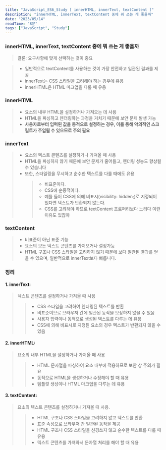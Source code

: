 ```yaml
---
title: "JavaScript_ES6_Study [ innerHTML, innerText, textContent ]"
description: "innerHTML, innerText, textContent 중에 뭐 쓰는 게 좋을까"
date: "2023/05/14"
readTime: "8분"
tags: ["JavaScript", "Study"]
---
```


### innerHTML, innerText, textContent 중에 뭐 쓰는 게 좋을까

> 결론: 요구사항에 맞게 선택하는 것이 중요

> - 일반적으로 textContent를 사용하는 것이 가장 안전하고 일관된 결과를 제공
> - innerText는 CSS 스타일을 고려해야 하는 경우에 유용
> - innerHTML은 HTML 마크업을 다룰 때 유용

### innerHTML

> - 요소의 내부 HTML을 설정하거나 가져오는 데 사용
> - HTML을 파싱하고 렌더링하는 과정을 거치기 때문에 보안 문제 발생 가능
> - **사용자로부터 입력된 값을 동적으로 설정하는 경우, 이를 통해 악의적인 스크립트가 주입될 수 있으므로 주의 필요**

### innerText

> - 요소의 텍스트 콘텐츠를 설정하거나 가져올 때 사용
> - HTML을 파싱하지 않기 때문에 보안 문제가 줄어들고, 렌더링 성능도 향상될 수 있습니다
> - 또한, 스타일링을 무시하고 순수한 텍스트를 다룰 때에도 유용
>   > - 비표준이다.
>   > - CSS에 순종적이다.
>   > - 예를 들어 CSS에 의해 비표시(visibility: hidden;)로 지정되어 있다면 텍스트가 반환되지 않는다.
>   > - CSS를 고려해야 하므로 textContent 프로퍼티보다 느리다
>   >   이런 이유도 있잖아

### textContent

> - 비표준이 아닌 표준 기능
> - 요소의 모든 텍스트 콘텐츠를 가져오거나 설정가능
> - HTML 구조나 CSS 스타일을 고려하지 않기 때문에 보다 일관된 결과를 얻을 수 있으며, 일반적으로 innerText보다 빠릅니다.

### 정리

#### 1. innerText:

> 텍스트 콘텐츠를 설정하거나 가져올 때 사용
>
> > - CSS 스타일을 고려하여 렌더링된 텍스트를 반환
> > - 비표준이므로 브라우저 간에 일관된 동작을 보장하지 않을 수 있음
> > - 사용자 입력이나 동적으로 생성된 텍스트를 다루는 데 유용
> > - CSS에 의해 비표시로 지정된 요소의 경우 텍스트가 반환되지 않을 수 있음

#### 2. innerHTML:

> 요소의 내부 HTML을 설정하거나 가져올 때 사용
>
> > - HTML 문자열을 파싱하여 요소 내부에 적용하므로 보안 상 주의가 필요
> > - 동적으로 HTML을 생성하거나 수정해야 할 때 유용
> > - 템플릿 생성이나 HTML 마크업을 다루는 데 유용

#### 3. textContent:

> 요소의 텍스트 콘텐츠를 설정하거나 가져올 때 사용.
>
> > - HTML 구조나 CSS 스타일을 고려하지 않고 텍스트를 반환
> > - 표준 속성으로 브라우저 간 일관된 동작을 제공
> > - HTML 구조나 CSS 스타일을 신경쓰지 않고 순수한 텍스트를 다룰 때 유용
> > - 텍스트 콘텐츠를 가져와서 문자열 처리를 해야 할 때 유용
